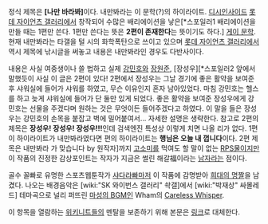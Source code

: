 정식 제목은 '''[나만 바라봐]'''이다. 내만봐라는 이 문학(?)의 하이라이트.
[[디시인사이드]] [[롯데 자이언츠 갤러리]]에서 창작되어 수많은 배리에이션을 낳은[*스포일러1 배리에이션을 만들 때는 1편만 쓴다. 1편만 쓴다는 뜻은 '''2편이 존재한다'''는 뜻이기도 하다.] [[게이 문학]]. 현재 내만봐라는 타갤을 털 시의 화학폭탄으로 쓰이고 있으며 [[롯데 자이언츠 갤러리]]에서 역시 제목에 낚시글을 써놓고 내용은 내만봐라인 경우도 다반사이다.

내용은 사실 여중생이나 쓸 법하고 실제 [[강민호]]와 [[장원준]], [장성우][*스포일러2 앞에서 말했듯이 사실 이 글은 2편이 있다! 2편에서 장성우는 그날 경기에 좋은 활약을 보여준 후 샤워실에 들어가 샤워를 하였고, 무슨 이유인지 혼자 남아있었다. 마침 강민호는 헬스를 하고 늦게 샤워실에 들어가 단 둘만 있게 되었다. 좋은 활약을 보여준 장성우에게 강민호는 선물을 주겠다며 원하는 것은 무엇이든 들어주겠다고 하였다. 이 말을 들은 장성우는 강민호의 손목을 붙잡고 벽에 밀어붙여서... 자세한 설명은 생략한다. 참고로 2편의 제목은 '''장성우! 장성우! 장성우!!!'''인데 검색엔진 특성상 이렇게 치면 나올 리가 없다. 1편이 하이라이트가 내만봐라였다면 편의 하이라이트는 '''행님은 오늘 내 껍니다'''이다. 2편 제목은 내만봐라 가 맞습니다 by 원작자]까지 [[고소미]]를 먹여도 할 말이 없는 [[RPS]]물이지만 이 작품의 진정한 감상포인트는 작자가 지금은 썰린 해갈福이라는 [[남자]]라는 점이다.

골수 꼴빠로 유명한 스포츠웹툰작가 [[샤다라빠]]마저 이 작품에 감명받아 [http://gall.dcinside.com/list.php?id=giants&no=1897181 희대의 명짤]을 남겼다. 나오는 배경음악은 [wiki:"SK 와이번스 갤러리" 솩갤]에서 [wiki:"박재상" 싸몰레드] 테마곡으로 널리 퍼뜨린 [[마성의 BGM]]인 Wham의 [[Careless Whisper]].

이 항목을 열람하는 [[위키니트]]들의 멘탈을 보존하기 위해 본문은 [http://todayhumor.co.kr/board/view.php?table=sports&no=26761 링크]로 대체한다.
